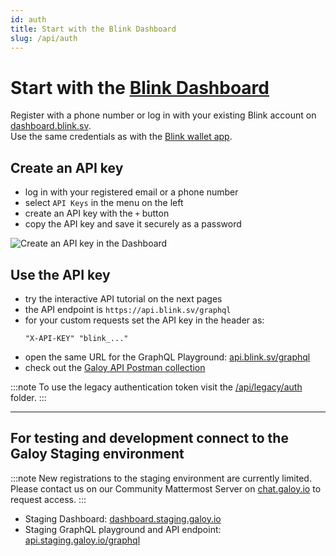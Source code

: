 ```yaml
---
id: auth
title: Start with the Blink Dashboard
slug: /api/auth
---
```


# Start with the [Blink Dashboard](https://dashboard.blink.sv)

Register with a phone number or log in with your existing Blink account on [dashboard.blink.sv](https://dashboard.blink.sv).<br />
Use the same credentials as with the [Blink wallet app](https://get.blink.sv).

## Create an API key

* log in with your registered email or a phone number
* select `API Keys` in the menu on the left
* create an API key with the `+` button
* copy the API key and save it securely as a password

![Create an API key in the Dashboard](../images/auth_api_key.png)

## Use the API key
* try the interactive API tutorial on the next pages
* the API endpoint is `https://api.blink.sv/graphql`
* for your custom requests set the API key in the header as:
  ```
  "X-API-KEY" "blink_..."
  ```
* open the same URL for the GraphQL Playground: [api.blink.sv/graphql](https://api.blink.sv/graphql)
* check out the [Galoy API Postman collection](https://documenter.getpostman.com/view/29391384/2s9YCAQq3z#f3e8e86e-67c1-411d-8208-03220fd1ed43)

:::note
To use the legacy authentication token visit the [/api/legacy/auth](/api/legacy/auth) folder.
:::

---

## For testing and development connect to the Galoy Staging environment
:::note
New registrations to the staging environment are currently limited. Please contact us on our Community Mattermost Server on [chat.galoy.io](https://chat.galoy.io) to request access.
:::

* Staging Dashboard: [dashboard.staging.galoy.io](https://dashboard.staging.galoy.io)
* Staging GraphQL playground and API endpoint: [api.staging.galoy.io/graphql](https://api.staging.galoy.io/graphql)
